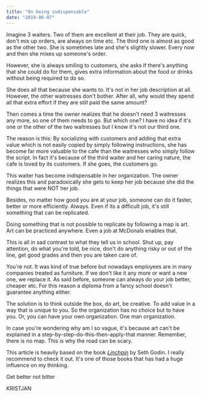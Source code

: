 ```yaml
---
title: "On being indispensable"
date: "2019-06-07"
---
```


Imagine 3 waiters. Two of them are excellent at their job. They are quick, don't mix up orders, are always on time etc. The third one is almost as good as the other two. She is sometimes late and she's slightly slower. Every now and then she mixes up someone's order.

However, she is always smiling to customers, she asks if there's anything that she could do for them, gives extra information about the food or drinks without being required to do so.

She does all that because she wants to. It's not in her job description at all. However, the other waitresses don't bother. After all, why would they spend all that extra effort if they are still paid the same amount?

Then comes a time the owner realizes that he doesn't need 3 waitresses any more, so one of them needs to go. But which one? I have no idea if it's one or the other of the two waitresses but I know it's not our third one.

The reason is this: By socializing with customers and adding that extra value which is not easily copied by simply following instructions, she has become far more valuable to the cafe than the waitresses who simply follow the script. In fact it's because of the third waiter and her caring nature, the cafe is loved by its customers. If she goes, the customers go.

This waiter has become indispensable in her organization. The owner realizes this and paradoxically she gets to keep her job because she did the things that were NOT her job.

Besides, no matter how good you are at your job, someone can do it faster, better or more efficiently. Always. Even if its a difficult job, it's still something that can be replicated.

Doing something that is not possible to replicate by following a map is art. Art can be practiced anywhere. Even a job at McDonals enables that.

This is all in sad contrast to what they tell us in school. Shut up, pay attention, do what you're told, be nice, don't do anything risky or out of the line, get good grades and then you are taken care of.

You're not. It was kind of true before but nowadays employees are in many companies treated as furniture. If we don't like it any more or want a new one, we replace it. As said before, someone can always do your job better, cheaper etc. For this reason a diploma from a fancy school doesn't guarantee anything either.

The solution is to think outside the box, do art, be creative. To add value in a way that is unique to you. So the organization has no choice but to have you. Or, you can have your own organization. One man organization.

In case you're wondering why am I so vague, it's because art can't be explained in a step-by-step-do-this-then-apply-that manner. Remember, there is no map. This is why the road can be scary.

This article is heavily based on the book _[Linchpin](https://www.amazon.co.uk/gp/product/1591844096/ref=as_li_tl?ie=UTF8&camp=1634&creative=6738&creativeASIN=1591844096&linkCode=as2&tag=kristjanvin02-21&linkId=918fa878fd4a76ecaa0499a111fdf30e)_ by Seth Godin. I really recommend to check it out. It's one of those books that has had a huge influence on my thinking.

Get better not bitter

KRISTJAN

